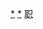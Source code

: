{{Navbox
|name = 中国人民解放军火箭军政治委员
|titlestyle = background: #1E3124; color: gold;
|title = {{Flagicon image|Rocket Force Flag of the People's Republic of China.svg|border=no}} [[中国人民解放军火箭军|<span style="color:gold;">中国人民解放军火箭军</span>]][[政治委员|<span style="color:gold;">政治委员</span>]]
|image = [[File:PLARF.svg|60px|臂章上的火箭军徽标]]

|group1style = background: darkgreen; color: gold;
|group1 = 第二炮兵部队政委<small>（1966－2015）</small>
|list1 = [[李天焕]]{{to}}[[吴烈]]{{to}}[[陈发洪]]{{to}}[[陈鹤桥]]{{to}}[[刘立封]]{{to}}[[刘安元]]{{to}}[[隋永举]]{{to}}[[隋明太]]{{to}}[[彭小枫]]{{to}}[[张海阳]]{{to}}[[王家胜]]

|group2style = background: #1E3124; color: gold;
|group2 = 火箭军政委<small>（2015年12月31日起）</small>
|list2 = [[王家胜]]{{to}}[[徐忠波]]
}}<noinclude>

[[Category:中国人民解放军火箭军政治委员|*]]
[[Category:中国人民解放军第二炮兵部队政治委员|*]]
[[Category:中国人民解放军火箭军人物导航模板|职]]
</noinclude>